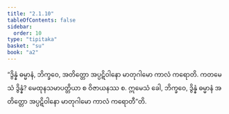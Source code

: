 ```yaml
---
title: "2.1.10"
tableOfContents: false
sidebar:
  order: 10
type: "tipitaka"
basket: "su"
book: "a2"
---
```



<DynamicBreadcrumb />

<Division number="62" book="a2" e="ch" v="15" p="77">

<Paragraph number="138" book="a2">
“ဒွိန္နံ ဓမ္မာနံ, ဘိက္ခဝေ, အတိတ္တော အပ္ပဋိဝါနော မာတုဂါမော ကာလံ ကရောတိ. ကတမေသံ ဒွိန္နံ? မေထုနသမာပတ္တိယာ စ ဝိဇာယနဿ စ. ဣမေသံ ခေါ, ဘိက္ခဝေ, ဒွိန္နံ ဓမ္မာနံ အတိတ္တော အပ္ပဋိဝါနော မာတုဂါမော ကာလံ ကရောတီ”တိ.
</Paragraph>
</Division>